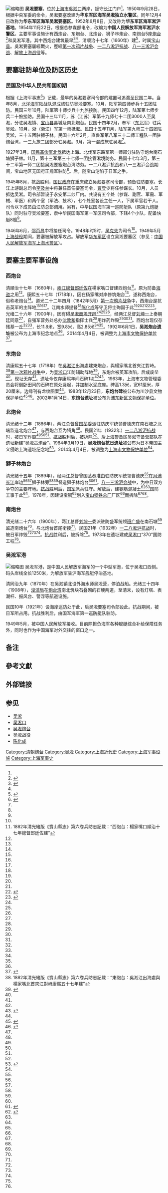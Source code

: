 [[File:吴淞炮台形势图.jpg|缩略图]]
'''吴淞要塞'''，位於[[上海市|上海市]][[吳淞口|吳淞口]]两岸，扼守[[长江|长江]]门户<ref name="上海名镇志镇海要塞吴淞炮台" />。1950年9月28日，根据中央军委的命令，吴淞要塞改建为'''华东军区海军吴淞独立水警区'''。同年12月4日改称为'''华东军区海军吴淞要塞区'''。1952年6月8日，又改称为'''华东军区海军淞沪基地'''。1954年11月22日，根据总参谋部电令，改编为'''中国人民解放军海军淞沪水警区'''。主要军事设施计有西炮台、东炮台、北炮台、狮子林炮台、南炮台5座[[炮台|炮台]]<ref name="吴淞区志吴淞炮台">{{Cite web |url=http://shtong.gov.cn/newsite/node2/node4/node2249/node2685/node3476/node3533/node61052/userobject1ai1178.html |title=《吴淞区志》>>第十七篇 军事>>六、军事设施>>吴淞炮台 |accessdate=2019-04-15 |archive-date=2020-09-19 |archive-url=https://web.archive.org/web/20200919072654/http://shtong.gov.cn/newsite/node2/node4/node2249/node2685/node3476/node3533/node61052/userobject1ai1178.html |dead-url=no }}</ref>和吴淞军港。其中西炮台建筑最早<ref name="上海名镇志镇海要塞吴淞炮台">{{Cite web |url=http://www.shtong.gov.cn/newsite/node2/node71994/node72081/node72099/node72145/userobject1ai77701.html |title=《上海名镇志》>>江海交汇的明珠：吴淞镇>>镇海要塞吴淞炮台 |accessdate=2019-04-15 |archive-date=2016-03-26 |archive-url=https://web.archive.org/web/20160326001222/http://www.shtong.gov.cn/Newsite/node2/node71994/node72081/node72099/node72145/userobject1ai77701.html |dead-url=no }}</ref><ref name="上海军事志吴淞炮台" />，清顺治十七年（1660年）建<ref name="上海地名志纪念地">{{Cite web |url=http://www.shtong.gov.cn/newsite/node2/node2245/node70862/node70872/node70941/node70945/userobject1ai73757.html |title=《上海地名志》>>第六篇 经济文化地名>>第二章 文化类>>第二节 纪念地 |accessdate=2019-04-15 |archive-date=2015-04-02 |archive-url=https://web.archive.org/web/20150402133353/http://www.shtong.gov.cn/Newsite/node2/node2245/node70862/node70872/node70941/node70945/userobject1ai73757.html |dead-url=no }}</ref>，时属[[宝山县|宝山县]]。吳淞要塞屢經戰火，歷經[[第一次鸦片战争|第一次鸦片战争]]、[[一·二八事變|一二八淞沪抗战]]、[[淞沪会战|八一三淞沪会战]]、[[上海战役|解放上海战役]]等。

== 要塞驻防单位及防区历史 ==

=== 民国及中华人民共和国初期 ===
根据《上海军事志<ref name="shjsz1">{{cite book
|last1=
|first1=
|last2=
|first2=
|date=1994
|author=《上海军事志》编写组
|title=《上海军事志》
|chapter=第一编驻军〉第一章军事机构
|chapter-url=http://www.shtong.gov.cn/newsite/node2/node2245/node75342/node75347/node75421/node75429/userobject1ai92093.html
|trans-title=
|url=
|dead-url=no
|format=
|language=Zh-hans
|location=上海市
|publisher=上海社会科学院出版社出版发行
|isbn=7805159491/K·146
|ignore-isbn-error=true
|archive-url=https://web.archive.org/web/20201201032017/http://www.shtong.gov.cn/newsite/node2/node2245/node75342/node75347/node75421/node75429/userobject1ai92093.html
|archive-date=2020-12-01
|via=
|subscription=
|quote=第四节　中华民国时期驻沪军事机构……三、抗日胜利后国民党驻沪军事机构……6.吴淞要塞司令部 吴淞居江海要冲，历来都设炮台制规模。民国2年8月……
|access-date=2019-07-14
}}</ref>》记载，最早的吴淞要塞司令部的建置可追溯至民国二年。当年8月，[[北洋海军|北洋海军]]陆战队混成旅{{efn|北洋海军陆战队混成旅即[[郑汝成|郑汝成]]部<ref name="shjsz1"/>。}}驻防吴淞要塞。10月，陆军第四师步兵十五团{{efn|陆军第四师步兵十五团即[[杨善德|杨善德]]部<ref name="shjsz1"/>。}}驻防。民国三年10月，陆军第十师步兵十九旅接防。民国四年12月，陆军第七师步兵二十旅接防。民国十三年11月，苏（江苏）军第十九师七十二团3000人至吴淞，分驻吴淞镇、[[宝山县|宝山县]]县城及南北炮台。民国十四年2月，奉军（[[东北军|东北军]]）驻兵吴淞。10月，浙（浙江）军第一师抵淞。民国十五年11月，陆军第九师三十四团驻吴淞，三十五团驻狮子林。民国十六年2月，直鲁军第八军三十二师工程队一团驻炮台湾，一三九旅二团部分驻吴淞。3月，第一混成旅驻吴淞<ref name="shjsz1"/>。

1927年3月，[[国民革命军北伐|国民革命军北伐]]抵达上海。北伐军东路军第一师部分{{efn|北伐军东路军即[[白崇禧|白崇禧]]部，第一师即[[薛岳|薛岳]]部<ref name="shjsz1"/>。}}驻防守炮台南石塘狮子林。11月，第十三军第三十七师一团{{efn|第十三军第三十七师一团即[[熊式辉|熊式辉]]部<ref name="shjsz1"/>。}}接管淞境防务。民国十七年3月，第三十二军第一师二团{{efn|第三十二军第一师二团即[[钱大钧|钱大钧]]部<ref name="shjsz1"/>。}}接吴淞要塞炮台湾防务。一二八淞沪抗战和八一三淞沪会战期间，宝山地区无国府正规军驻防<ref name="shjsz1"/>。后，随宝山沦陷于日军之手。

1945年8月，抗战胜利，[[国民政府|国民政府]]在重庆成立吴淞要塞司令部，预备驻防要塞。长江上游副总司令[[李及兰|李及兰]]中将兼任首任要塞司令，[[曹登|曹登]]少将任参谋长。10月，人员抵达吴淞。司令部暂设于永安第二纱厂内。共设有五个处（参谋、副官、军需、军械、军医）和两个室（军法、技术），七个处室各设主任一人，下属军官若干人。司令以下成员由江防总部调用。另有，中华民国海军第一巡防艇队（原第九炮艇队）同时驻守吴淞要塞，隶中华民国海军第一军区司令部，下辖4个小队，配备快艇8艘<ref name="shjsz1"/>。

1946年6月，[[邵百昌|邵百昌]]中将接任司令。1948年时5时，[[吴克先|吴克先]]为司令<ref name="shjsz1"/>。1949年5月[[上海战役|上海战役]]期间，要塞被解放军攻占。解放军[[华东军区|华东军区]]设立吴淞要塞区（参见：[[中国人民解放军海军上海水警区#附：海军淞沪水警区|中国人民解放军海军上海水警区]]）。

== 要塞主要军事设施 ==
===西炮台===
清順治十七年（1660年），[[兩江總督|兩江總督]][[郎廷佐|郎廷佐]]在楊家嘴口督建西炮台<ref>1882年清光緒版《寶山縣志》第六卷兵防志記載：“西砲台：楊家嘴口順治十七年總督郎廷佐建”</ref>。原为防备[[海盗|海盗]]之用<ref name="上海名镇志镇海要塞吴淞炮台" />。康熙五十七年（1718年），因在杨家嘴对岸修筑炮台<ref name="吴淞区志吴淞炮台" />，遂称西炮台，俗称老炮台<ref name="上海地名志纪念地" />。道光二十二年四月（1842年5月）[[第一次鸦片战争|第一次鸦片战争]]中，西炮台是抗击英军的主阵地<ref name="上海名镇志镇海要塞吴淞炮台" /><ref name="上海军事志吴淞炮台" /><ref name="上海地名志纪念地" />。江南水师提督<ref name="吴淞区志吴淞炮台" />[[陈化成|陈化成]]等守卫将士殉国于此<ref name="上海名镇志镇海要塞吴淞炮台" /><ref name="上海军事志吴淞炮台" /><ref name="上海地名志纪念地" /><ref name="宝山县志历史遗址遗迹">{{Cite web |url=http://shtong.gov.cn/newsite/node2/node4/node2250/node2673/node13715/node15517/node61297/userobject1ai5066.html |title=《宝山县志》>>卷二十七 文化志>>第四章 文物胜迹>>第二节 历史遗址、遗迹 |accessdate=2019-04-15 |archive-date=2016-04-26 |archive-url=https://web.archive.org/web/20160426153000/http://www.shtong.gov.cn/Newsite/node2/node4/node2250/node2673/node13715/node15517/node61297/userobject1ai5066.html |dead-url=no }}</ref><ref name="吴淞区志文物">{{Cite web |url=http://shtong.gov.cn/newsite/node2/node4/node2249/node2685/node3674/node3715/node61065/userobject1ai1301.html |title=《吴淞区志》>>第二十篇 文化>>四、古迹文物及雕塑>>文物 |accessdate=2019-04-15 |archive-date=2020-09-19 |archive-url=https://web.archive.org/web/20200919072730/http://shtong.gov.cn/newsite/node2/node4/node2249/node2685/node3674/node3715/node61065/userobject1ai1301.html |dead-url=no }}</ref>。光绪二十六年（1900年），因有碍[[吴淞#两次开埠|吴淞商埠开辟]]<ref name="上海军事志吴淞炮台" /><ref name="宝山县志历史遗址遗迹" /><ref name="吴淞区志文物" />，经两江总督[[刘坤一|刘坤一]]上奏朝廷同意<ref name="上海名镇志镇海要塞吴淞炮台" />，自强军营务处总办[[沈敦和|沈敦和]]指挥士兵<ref name="吴淞区志吴淞炮台" />用炸药炸毁<ref name="上海名镇志镇海要塞吴淞炮台" /><ref name="上海军事志吴淞炮台" /><ref name="宝山县志历史遗址遗迹" />。西炮台现仅存残基一丘<ref name="上海名镇志镇海要塞吴淞炮台" /><ref name="上海军事志吴淞炮台" />，长11.8米，宽9.8米，高2.85米<ref name="宝山县志历史遗址遗迹" /><ref name="吴淞区志文物" />。1992年6月1日，'''吴淞炮台遗址'''被公布为上海市纪念地点<ref name="上海地名志纪念地" />。2014年4月4日，被调整为[[上海市文物保护单位|上海市文物保护单位]]<ref name="上海市人民政府关于核定并公布上海市文物保护单位的通知">{{Cite web |url=http://www.shanghai.gov.cn/shanghai/download/gongkai/hff1429.pdf |title=《上海市人民政府关于核定并公布上海市文物保护单位的通知》 |accessdate=2015-01-28 |archive-date=2016-03-04 |archive-url=https://web.archive.org/web/20160304190625/http://www.shanghai.gov.cn/shanghai/download/gongkai/hff1429.pdf |dead-url=no }}</ref>。

===东炮台===
清康熙五十七年（1718年）在[[吳淞江|吳淞江]]出海處建東炮台，與楊家嘴北首夾江對峙。<ref>1882年清光緒版《寶山縣志》第六卷兵防志記載：“東砲台：吳淞江出海處與楊家嘴北首夾江對峙康熙五十七年建”</ref>[[第一次鸦片战争|第一次鸦片战争]]中，为[[吴淞口|吴淞口]]江防辅助阵地<ref name="宝山县志炮台">{{Cite web |url=http://shtong.gov.cn/newsite/node2/node4/node2250/node2673/node13702/node15061/node61282/userobject1ai4818.html |title=《宝山县志》>>卷二十三 军事志>>第五章 军事设施>>第二节 炮台 |accessdate=2019-04-15 |archive-date=2020-09-19 |archive-url=https://web.archive.org/web/20200919072745/http://shtong.gov.cn/newsite/node2/node4/node2250/node2673/node13702/node15061/node61282/userobject1ai4818.html |dead-url=no }}</ref>，东炮台被英军攻陷，后成废垒<ref name="上海名镇志镇海要塞吴淞炮台" />。现址无存<ref name="宝山县志历史遗址遗迹" />。遗址今仅存康熙年间石碑1块<ref name="上海地名志纪念地" /><ref name="川沙县志历史古迹">{{Cite web |url=http://shtong.gov.cn/newsite/node2/node4/node2250/chuansha/node48570/node48616/node61558/userobject1ai35191.html |title=《川沙县志》>>第二十七卷 文化>>第五章 文物古迹>>第一节 历史古迹 |accessdate=2019-04-15 |archive-date=2020-09-19 |archive-url=https://web.archive.org/web/20200919072753/http://shtong.gov.cn/newsite/node2/node4/node2250/chuansha/node48570/node48616/node61558/userobject1ai35191.html |dead-url=no }}</ref>。1963年，上海市文物管理委员会将倒卧田间的石碑在原处竖起，并加制水泥底座。碑高1.3米，宽61厘米，厚20厘米。边缘刊有龙纹图案<ref name="川沙县志历史古迹" />。1983年12月23日，'''东炮台碑'''被公布为川沙县文物保护单位<ref name="上海高桥旅游网国防要塞东炮台">{{Cite web |url=http://www.gaoqiaolaojie.com/Gaoqiaogaikuang/Gaoqiaoyizhi.aspx?Id=15 |title=上海高桥旅游网>>高桥概况>>高桥遗址>>【国防要塞---东炮台】 |access-date=2015-01-28 |archive-url=https://web.archive.org/web/20190508194623/http://www.gaoqiaolaojie.com/Gaoqiaogaikuang/Gaoqiaoyizhi.aspx?Id=15 |archive-date=2019-05-08 |dead-url=yes }}</ref><ref name="川沙县续志市县级保护单位">{{Cite web |url=http://shtong.gov.cn/newsite/node2/node4/node2250/node77881/node77917/node78723/node78763/userobject1ai96863.html |title=《川沙县续志》>>第三十卷 文化>>第五章 文物古迹>>第一节 市、县级保护单位 |accessdate=2019-04-15 |archive-date=2020-05-22 |archive-url=https://web.archive.org/web/20200522223629/http://www.shtong.gov.cn/newsite/node2/node4/node2250/node77881/node77917/node78723/node78763/userobject1ai96863.html |dead-url=no }}</ref>。2002年1月14日，'''东炮台遗址'''被公布为[[浦东新区文物保护单位|浦东新区文物保护单位]]。

===北炮台===

清光绪十二年（1886年），两江总督[[曾国荃|曾国荃]]委派驻防庆军统领曹德庆在南石塘之北端监造北炮台<ref name="上海军事志吴淞炮台" />，与西炮台互为犄角<ref name="上海名镇志镇海要塞吴淞炮台" />。民国21年（1932年）[[一·二八事變|一二八淞沪抗战]]时，被日军炸毁<ref name="上海名镇志镇海要塞吴淞炮台" /><ref name="吴淞区志吴淞炮台" /><ref name="宝山县志历史遗址遗迹" />。[[中国抗日战争|抗战]]胜利后，被拆除<ref name="上海名镇志镇海要塞吴淞炮台" />。后上海警备区吴淞守备营部队在遗址新建“吴淞古炮台”。1984年3月19日，'''吴淞炮台抗日遗址'''被公布为日本帝国主义侵略上海遗址纪念地<ref name="吴淞炮台抗日遗址">{{Cite web |url=http://www.bsdj.cn/42/690/1109266909514_1.html |title=宝山党建>吴淞炮台抗日遗址 |accessdate=2015-01-28 |archive-date=2019-05-08 |archive-url=https://web.archive.org/web/20190508013844/http://www.bsdj.cn/42/690/1109266909514_1.html |dead-url=no }}</ref>。2014年4月4日，被调整为[[上海市文物保护单位|上海市文物保护单位]]<ref name="上海市人民政府关于核定并公布上海市文物保护单位的通知" />。

===獅子林炮台===

清光緒十五年（1889年），经两江总督曾国荃奏准由驻防庆军统领曹德庆<ref name="上海军事志吴淞炮台" />在[[月浦镇|月浦]][[长江|长江]]岸边<ref name="宝山县志历史遗址遗迹" /><ref name="宝山县志炮台" />狮子林旁<ref name="上海地名志纪念地" /><ref name="吴淞区志文物" />督造獅子林炮台<ref name="宝山县志历史遗址遗迹" /><ref name="宝山党建">{{Cite web |url=http://www.bsdj.cn/21/334/345/200710143451594.html |title=宝山党建>精彩宝山>名胜古迹>吳淞炮台 |accessdate=2010-05-04 |archive-date=2016-03-04 |archive-url=https://web.archive.org/web/20160304082958/http://www.bsdj.cn/21/334/345/200710143451594.html |dead-url=yes }}</ref>。[[淞沪会战|八一三淞沪会战]]中，为中日双方争夺的主要阵地。[[中国抗日战争|抗战]]胜利后，[[中华民国国军|国军]]派兵驻守。解放后，建钢筋混凝土<ref name="上海军事志吴淞炮台">{{Cite web |url=http://www.shtong.gov.cn/newsite/node2/node2245/node75342/node75349/node75446/index.html |title=《上海军事志》>>第三编 军事设施>>第二章 吴淞炮台 |accessdate=2019-04-15 |archive-date=2015-10-27 |archive-url=https://web.archive.org/web/20151027175829/http://www.shtong.gov.cn/Newsite/node2/node2245/node75342/node75349/node75446/index.html |dead-url=no }}</ref><ref name="宝山县志炮台" />国防工事于此<ref name="上海名镇志镇海要塞吴淞炮台" />。1978年，因建设宝钢<ref name="上海名镇志镇海要塞吴淞炮台" />划入[[上海宝钢集团|宝山钢铁总厂]]厂区<ref name="吴淞区志文物" />而拆除<ref name="宝山县志历史遗址遗迹" /><ref name="宝山县志炮台" />。

=== 南炮台 ===
清光绪二十六年（1900年），两江总督[[刘坤一|刘坤一]]委派驻防盛军统领[[班广盛|班广盛]]在南石塘<ref name="上海军事志吴淞炮台" />监造南炮台<ref name="上海名镇志镇海要塞吴淞炮台" />，与北炮台首尾衔接<ref name="吴淞区志吴淞炮台" />。民国21年（1932年）[[一·二八事變|一二八淞沪抗战]]时，被日军炸毁<ref name="上海名镇志镇海要塞吴淞炮台" /><ref name="吴淞区志吴淞炮台" /><ref name="宝山县志历史遗址遗迹" />。[[抗战|抗战]]胜利后，被拆除<ref name="上海名镇志镇海要塞吴淞炮台" />。1973年在遗址建成[[吴淞口|吴淞口]]“370”国防工程<ref name="宝山县志炮台" />。

===吴淞军港===
{{main|吴淞军港}}
[[File:Shanghai_unsorted_(557880200).jpg|缩略图]]
吴淞军港，是中国人民解放军海军的一个中型军港，位于吴淞口西侧。码头岸线全长1250米，为解放军驻沪海军舰艇停泊基地。

清同治九年（1870年）在吴淞镇北设外海水师吴淞营，停泊战船。光绪三十四年（1908年），[[浚浦局|浚浦局]]在[[炮台湾|炮台湾]]南北筑块石叠砌的石埂两道，至清末，设有灯塔、表潮杆、报风台、警浮等航道设施。

民国10年（1921年）设海岸巡防处于此，后吴淞要塞司令部设此。抗战期间，被日军所占用。抗战胜利后，由国军海军第一巡防艇队驻防。

1949年5月，被中国人民解放军接收。目前除担负海军各种舰艇综合补给保障任务外，同时也作为中国海军对外交往的窗口之一。

== 备注 ==
{{notelist}}

== 參考文獻 ==
{{Reflist|30em}}

== 外部链接 ==
{{external media
|align  = right
|width  = 300px
|image1 = [http://www.shtong.gov.cn/newsite/node2/node4/node2250/node2673/node13702/node15061/node61282/images/00005296.jpg 《宝山县志》吴淞炮台图（清光绪十八年）]
}}

== 参见 ==
{{Portal box|上海|军事|历史}}
* [[吴淞|吴淞]]
* [[吴淞口|吴淞口]]
* [[吴淞炮台|吴淞炮台]]
* [[吴淞战役|吴淞战役]]
* [[陈化成|陈化成]]

[[Category:清朝炮台|Category:清朝炮台]]
[[Category:吴淞|Category:吴淞]]
[[Category:上海近代史|Category:上海近代史]]
[[Category:上海军事设施|Category:上海军事设施]]
[[Category:上海军事史|Category:上海军事史]]